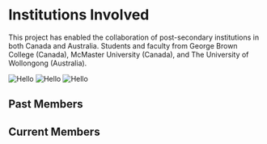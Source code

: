 # Institutions Involved

This project has enabled the collaboration of post-secondary institutions in both Canada and Australia.
Students and faculty from George Brown College (Canada), McMaster University (Canada), and
The University of Wollongong (Australia).

![Hello](/mcmaster_science.jpeg)
![Hello](/gbc.png)
![Hello](/wollongong.png)

## Past Members

## Current Members